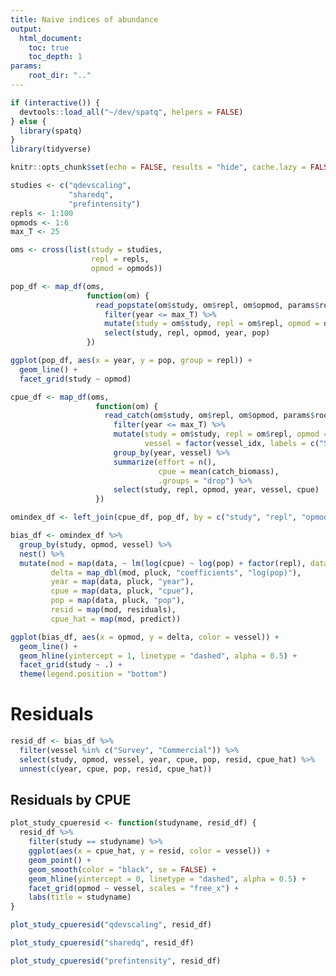 ```yaml
---
title: Naive indices of abundance
output:
  html_document:
    toc: true
    toc_depth: 1
params:
    root_dir: ".."
---
```


```r
if (interactive()) {
  devtools::load_all("~/dev/spatq", helpers = FALSE)
} else {
  library(spatq)
}
library(tidyverse)

knitr::opts_chunk$set(echo = FALSE, results = "hide", cache.lazy = FALSE)
```

```r
studies <- c("qdevscaling",
             "sharedq",
             "prefintensity")
repls <- 1:100
opmods <- 1:6
max_T <- 25
```


```r
oms <- cross(list(study = studies,
                  repl = repls,
                  opmod = opmods))
```

```r
pop_df <- map_df(oms,
                 function(om) {
                   read_popstate(om$study, om$repl, om$opmod, params$root_dir, filetype = "feather") %>%
                     filter(year <= max_T) %>%
                     mutate(study = om$study, repl = om$repl, opmod = om$opmod) %>%
                     select(study, repl, opmod, year, pop)
                 })
```

```r
ggplot(pop_df, aes(x = year, y = pop, group = repl)) +
  geom_line() +
  facet_grid(study ~ opmod)
```

```r
cpue_df <- map_df(oms,
                   function(om) {
                     read_catch(om$study, om$repl, om$opmod, params$root_dir, feather = TRUE) %>%
                       filter(year <= max_T) %>%
                       mutate(study = om$study, repl = om$repl, opmod = om$opmod,
                              vessel = factor(vessel_idx, labels = c("Survey", "Commercial"))) %>%
                       group_by(year, vessel) %>%
                       summarize(effort = n(),
                                 cpue = mean(catch_biomass),
                                 .groups = "drop") %>%
                       select(study, repl, opmod, year, vessel, cpue)
                   })
```

```r
omindex_df <- left_join(cpue_df, pop_df, by = c("study", "repl", "opmod", "year"))
```

```r
bias_df <- omindex_df %>%
  group_by(study, opmod, vessel) %>%
  nest() %>%
  mutate(mod = map(data, ~ lm(log(cpue) ~ log(pop) + factor(repl), data = .)),
         delta = map_dbl(mod, pluck, "coefficients", "log(pop)"),
         year = map(data, pluck, "year"),
         cpue = map(data, pluck, "cpue"),
         pop = map(data, pluck, "pop"),
         resid = map(mod, residuals),
         cpue_hat = map(mod, predict))
```

```r
ggplot(bias_df, aes(x = opmod, y = delta, color = vessel)) +
  geom_line() +
  geom_hline(yintercept = 1, linetype = "dashed", alpha = 0.5) +
  facet_grid(study ~ .) +
  theme(legend.position = "bottom")
```

# Residuals

```r
resid_df <- bias_df %>%
  filter(vessel %in% c("Survey", "Commercial")) %>%
  select(study, opmod, vessel, year, cpue, pop, resid, cpue_hat) %>%
  unnest(c(year, cpue, pop, resid, cpue_hat))
```

## Residuals by CPUE

```r
plot_study_cpueresid <- function(studyname, resid_df) {
  resid_df %>%
    filter(study == studyname) %>%
    ggplot(aes(x = cpue_hat, y = resid, color = vessel)) +
    geom_point() +
    geom_smooth(color = "black", se = FALSE) +
    geom_hline(yintercept = 0, linetype = "dashed", alpha = 0.5) +
    facet_grid(opmod ~ vessel, scales = "free_x") +
    labs(title = studyname)
}
```

```r
plot_study_cpueresid("qdevscaling", resid_df)
```

```r
plot_study_cpueresid("sharedq", resid_df)
```

```r
plot_study_cpueresid("prefintensity", resid_df)
```
